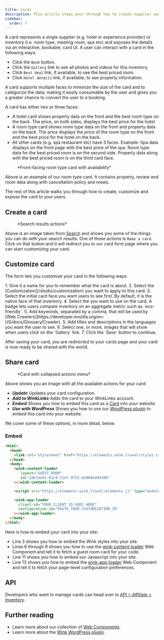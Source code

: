 ```yaml
---
title: Cards
description: This article steps your through how to create supplier and inventory cards from search results and then promote them on your site.
sidebar:
  order: 7
---
```



A card represents a single supplier (e.g. hotel or experience provider) or inventory (i.e. room type, meeting room, spa etc) and exposes the details via an interactive, bookable, card UI. 
A user can interact with a card in the following ways:

- Click the `Book` button.
- Click the `Gallery` link to see all photos and videos for this inventory.
- Click `Best deal` link, if available, to see the best priced room.
- Click `Hotel details` link, if available, to see property information. 

A card supports multiple faces to minimize the size of the card and to categorize the data; making it easily consumable by the user and gives you a greater chance to convert the user to a booking.

A card has either two or three faces: 

- A hotel card shows property data on the front and the best room type on the back. The price, on both sides, displays the best price for the hotel.
- A room type card shows room type data on the front and property data on the back. The price displays the price of the room type on the front and the best price for the hotel on the back.
- All other cards (e.g. spa restaurant etc) have 3 faces. Example: Spa data displays on the front page with the best price of the spa. Room type data for the best priced room is on the second side. Property data along with the best priced room is on the third card face.

<figure>
<CloudinaryImage 
      width="350"
      height="829"
      resize="scale"
      quality="best"
      alt="Card preview"
      src="academy/card-example" 
      errorImage="noimage_opaque_nyrtl0.png"
    />
    <figcaption>*Front-facing room type card with availability*</figcaption>
</figure>

Above is an example of our room type card. It contains property, review and room data along with cancellation policy and meals.

The rest of this article walks you through how to create, customize and expose the card to your users.

## Create a card

<figure>
<CloudinaryImage 
      width="350"
      height="238"
      resize="scale"
      quality="best"
      alt="Actions"
      src="academy/inventory-actions" 
      errorImage="noimage_opaque_nyrtl0.png"
    />
    <figcaption>*Search results actions*</figcaption>
</figure>

Above is an image taken from [Search](/studio/search) and shows you some of the things you can do with your search results. One of those actions is `Make a card`. 
Click on that button and it will redirect you to our card form page where you can start customizing your card.

## Customize card

 The form lets you customize your card in the following ways:

<Steps>
 1. Give it a name for you to remember what the card is about.
 2. Select the [Customization](/studio/customization) you want to apply to this card.
 3. Select the initial card face you want users to see first. By default, it is the native face of that inventory.
 4. Select the <Badge text="badge" variant="tip" size="small" /> you want to use on the card. A badge lets users compare inventory on an aggregate metric such as `eco-friendly`.
 5. Add keywords, separated by a comma, that will be used by [Web Crawlers](https://developer.mozilla.org/en-US/docs/Glossary/Crawler).
 5. Add titles and descriptions in the languages you want the user to see.
 6. Select one, or more, images that will show when users click on the `Gallery` link.
 7. Click the `Save` button to continue.
 </Steps>

 After saving your card, you are redirected to your cards page and your card is now ready to be shared with the world.

## Share card

<figure>
<CloudinaryImage 
      width="350"
      height="857"
      resize="scale"
      quality="best"
      alt="Card"
      src="academy/card-actions" 
      errorImage="noimage_opaque_nyrtl0.png"
    />
    <figcaption>*Card with collapsed actions menu*</figcaption>
</figure>

Above shows you an image with all the available actions for your card:

- ***Update*** Updates your card configuration.
- ***Add to WinkLinks*** Adds the card to your WinkLinks account.
- ***Embed*** Shows you how to embed this card as a [Card](/developer/web-components#card) into your website. 
- ***Use with WordPress*** Shows you how to use our [WordPress plugin](/developer/wordpress) to embed this card into your website.

We cover some of these options, in more detail, below.

### Embed

```html {3, 6-9, 11, 13-16}
<html>
  <head>
    <link rel="stylesheet" href="https://elements.wink.travel/styles.css"></link>
  </head>
  <body>
    <wink-content-loader
       layout="GUEST_ROOM"
       id="2de7ee9c-61c9-11ef-9722-42004e494300"
    ></wink-content-loader>

    <script src="https://elements.wink.travel/elements.js" type="module" defer></script>

    <wink-app-loader
      client-id="YOUR CLIENT ID GOES HERE"
      configuration-id="PASTE_YOUR_CUSTOMIZATION_ID"
    ></wink-app-loader>
  </body>
</html>
```

Here is how to embed your card into your site:

- Line 3 shows you how to embed the Wink styles into your site.
- Lines 6 through 9 shows you how to use the [wink-content-loader](/developer/web-component#wink-content-loader) Web Component and tell it to fetch a guest room card for your code.
- Line 11 shows you how to embed our Javascript into your site.
- Line 13 shows you how to embed the [wink-app-loader](/developer/web-component#wink-app-loader) Web Component and tell it to fetch your page-level configuration preferences.

## API

Developers who want to manage cards can head over to [API > Affiliate > Inventory](https://docs.wink.travel/affiliate/inventory).

## Further reading

- Learn more about our collection of [Web Components](/developer/web-components).
- Learn more about the [Wink WordPress plugin](/developer/wordpress).